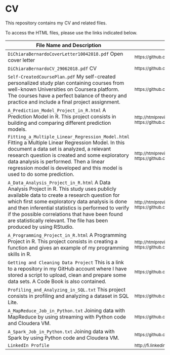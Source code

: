 # CV

This repository contains my CV and related files.

To access the HTML files, please use the links indicated below.

File Name and Description                                             | File Link   
--------------------------------------------------------------------- | ----------
<code>DiChiaraBernardoCoverLetter10042018.pdf</code> Open cover letter | <sub>https://github.com/BerniHacker/CV/blob/master/DiChiaraBernardoCoverLetter10042018.pdf</sub>
<code>DiChiaraBernardoCV_29062018.pdf</code> CV | <sub>https://github.com/BerniHacker/CV/blob/master/DiChiaraBernardoCV_29062018.pdf</sub>
<code>Self-CreatedCoursePlan.pdf</code> My self-created personalized study plan containing courses from well-known Universities on Coursera platform. The courses have a perfect balance of theory and practice and include a final project assignment. | <sub>https://github.com/BerniHacker/CV/blob/master/Self-CreatedCoursePlan.pdf</sub>
<code>A_Prediction_Model_Project_in_R.html</code> A Prediction Model in R. This project consists in building and comparing different prediction models. | <sub>http://htmlpreview.github.io/?https://github.com/BerniHacker/CV/blob/master/A_Prediction_Model_Project_in_R.html</sub>
<code>Fitting_a_Multiple_Linear_Regression_Model.html</code> Fitting a Multiple Linear Regression Model.  In this document a data set is analyzed, a relevant research question is created and some exploratory data analysis is performed. Then a linear regression model is developed and this model is used to do some prediction. | <sub>http://htmlpreview.github.io/?https://github.com/BerniHacker/CV/blob/master/Fitting_a_Multiple_Linear_Regression_Model.html</sub>
<code>A_Data_Analysis_Project_in_R.html</code> A Data Analysis Project in R. This study uses publicly available data to create a research question for which first some exploratory data analysis is done and then inferential statistics is performed to verify if the possible correlations that have been found are statistically relevant. The file has been produced by using RStudio. | <sub>http://htmlpreview.github.io/?https://github.com/BerniHacker/CV/blob/master/A_Data_Analysis_Project_in_R.html</sub>
<code>A_Programming_Project_in_R.html</code> A Programming Project in R. This project consists in creating a function and gives an example of my programming skills in R. | <sub>http://htmlpreview.github.io/?https://github.com/BerniHacker/CV/blob/master/A_Programming_Project_in_R.html</sub>
<code>Getting and Cleaning Data Project</code> This is a link to a repository in my GitHub account where I have stored a script to upload, clean and prepare some data sets. A Code Book is also contained. | <sub>https://github.com/BerniHacker/GettingAndCleaningData</sub>
<code>Profiling_and_Analyzing_in_SQL.txt</code> This project consists in profiling and analyzing a dataset in SQL Lite. | <sub>https://github.com/BerniHacker/CV/blob/master/Profiling_and_Analyzing_in_SQL.txt</sub>
<code>A_MapReduce_Job_in_Python.txt</code> Joining data with MapReduce by using streaming with Python code and Cloudera VM. | <sub>https://github.com/BerniHacker/CV/blob/master/A_MapReduce_Job_in_Python.txt</sub>
<code>A_Spark_Job_in_Python.txt</code> Joining data with Spark by using Python code and Cloudera VM. | <sub>https://github.com/BerniHacker/CV/blob/master/A_Spark_Job_in_Python.txt</sub>
<code>LinkedIn Profile</code> | <sub>http://fi.linkedin.com/in/bernardodichiara</sub>
